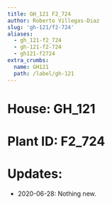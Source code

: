 ```yaml
---
title: GH_121 F2_724
author: Roberto Villegas-Diaz
slug: 'gh-121/f2-724'
aliases:
  - gh_121-f2_724
  - gh-121-f2-724
  - gh121-f2724
extra_crumbs:
  name: GH121
  path: /label/gh-121
---
```


# **House**: GH_121
# **Plant ID**: F2_724
# **Updates**: 
 - 2020-06-28: Nothing new.
